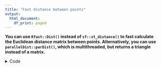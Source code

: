 ```yaml
---
title: "Fast distance between points"
output:
  html_document:
    df_print: paged
---
```


**
You can use `Rfast::Dist()` instead of `sf::st_distance()` to fast calculate
the Euclidean distance matrix between points. Alternatively, you can use
`parallelDist::parDist()`, which is multithreaded, but returns a triangle
instead of a matrix.
**

<details>
<summary>Code</summary>

```r
library("sf")
library("Rfast")
set.seed(1)
```

```r
bbox = st_bbox(c(xmin = 0, xmax = 1, ymax = 0, ymin = 1))
bbox = st_as_sfc(bbox)
n = 8000
pts = st_sample(bbox, n)
```

```r
system.time({
  m1 = st_distance(pts, which = "Euclidean")
})
```

```r
system.time({
  df = st_coordinates(pts)
  m2 = Rfast::Dist(df, method = "euclidean")
})
```
```r
all(m1 == m2)
```

```r
m1[1:5, 1:5]
```

</details>
